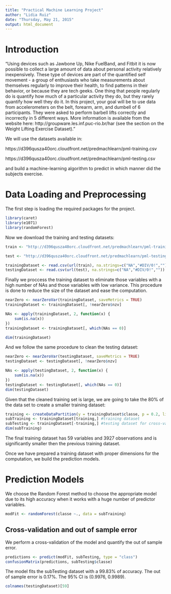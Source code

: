 ```yaml
---
title: "Practical Machine Learning Project"
author: "Lidia Ruiz"
date: "Thursday, May 21, 2015"
output: html_document
---
```

# Introduction

"Using devices such as Jawbone Up, Nike FuelBand, and Fitbit it is now possible to collect a large amount of data about personal activity relatively inexpensively. These type of devices are part of the quantified self movement - a group of enthusiasts who take measurements about themselves regularly to improve their health, to find patterns in their behavior, or because they are tech geeks. One thing that people regularly do is quantify how much of a particular activity they do, but they rarely quantify how well they do it. In this project, your goal will be to use data from accelerometers on the belt, forearm, arm, and dumbell of 6 participants. They were asked to perform barbell lifts correctly and incorrectly in 5 different ways. More information is available from the website here: http://groupware.les.inf.puc-rio.br/har (see the section on the Weight Lifting Exercise Dataset). "

We will use the datasets available in:

https://d396qusza40orc.cloudfront.net/predmachlearn/pml-training.csv

https://d396qusza40orc.cloudfront.net/predmachlearn/pml-testing.csv

and build a machine-learning algorithm to predict in which manner did the subjects exercise.

# Data Loading and Preprocessing

The first step is loading the required packages for the project.

```r
library(caret)
library(e1071)
library(randomForest)
```

Now we download the training and testing datasets:

```r
train <- "http://d396qusza40orc.cloudfront.net/predmachlearn/pml-training.csv"

test <- "http://d396qusza40orc.cloudfront.net/predmachlearn/pml-testing.csv"

trainingDataset <- read.csv(url(train), na.strings=c("NA","#DIV/0!",""))
testingDataset <- read.csv(url(test), na.strings=c("NA","#DIV/0!",""))

```

Finally we proccess the training dataset to eliminate those variables with a high number of NAs and those variables with low variance. This procedure is done to reduce the size of the dataset and ease the computation.

```r
nearZero <- nearZeroVar(trainingDataset, saveMetrics = TRUE)
trainingDataset <- trainingDataset[, !nearZero$nzv]

NAs <- apply(trainingDataset, 2, function(x) {
    sum(is.na(x))
})
trainingDataset <- trainingDataset[, which(NAs == 0)]

dim(trainingDataset)
```

And we follow the same procedure to clean the testing dataset:
```r
nearZero <- nearZeroVar(testingDataset, saveMetrics = TRUE)
testingDataset <- testingDataset[, !nearZero$nzv]

NAs <- apply(testingDataset, 2, function(x) {
    sum(is.na(x))
})
testingDataset <- testingDataset[, which(NAs == 0)]
dim(testingDataset)
```

Given that the cleaned training set is large, we are going to take the 80% of the data set to create a smaller training dataset:

```r
training <- createDataPartition(y = trainingDataset$classe, p = 0.2, list = FALSE)
subTraining <- trainingDataset[training,] #training dataset
subTesting <- trainingDataset[-training,] #testing dataset for cross-validation
dim(subTraining)
```

The final training dataset has 59 variables and 3927 observations and is significantly smaller then the previous training dataset. 

Once we have prepared a training dataset with proper dimensions for the computation, we build the prediction models.

# Prediction Models

We choose the Random Forest method to choose the appropriate model due to its high accuracy when it works with a huge number of predictor variables.

```r
modFit <- randomForest(classe ~., data = subTraining)
```

## Cross-validation and out of sample error

We perform a cross-validation of the model and quantify the out of sample error.
```r
predictions <- predict(modFit, subTesting, type = "class")
confusionMatrix(predictions, subTesting$classe)
``` 

The model fits the subTesting dataset with a 99.83% of accuracy. The out of sample error is 0.17%. The 95% CI is (0.9976, 0.9989).

```r
colnames(testingDataset)[59]
```
